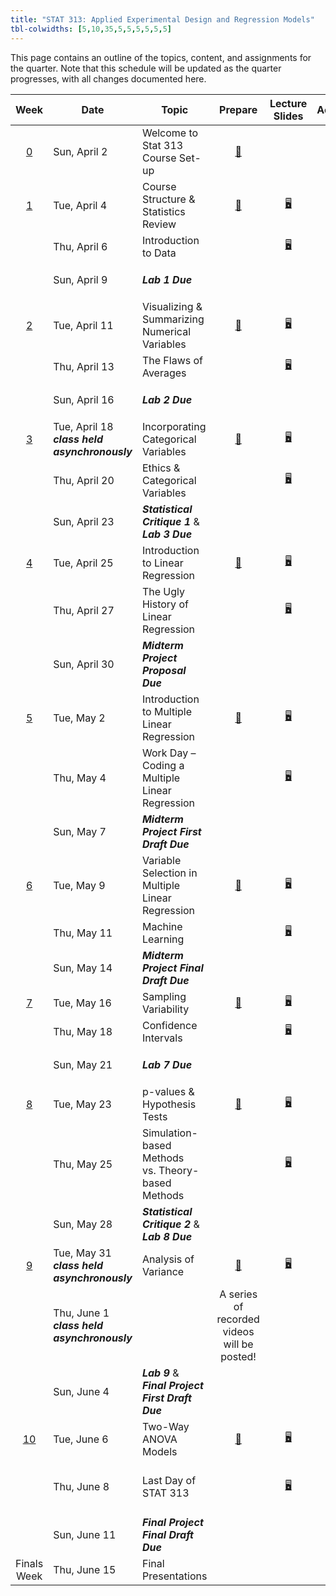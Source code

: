 ```yaml
---
title: "STAT 313: Applied Experimental Design and Regression Models"
tbl-colwidths: [5,10,35,5,5,5,5,5,5]
---
```


This page contains an outline of the topics, content, and assignments for the quarter. Note that this schedule will be updated as the quarter progresses, with all changes documented here.

::: column-screen-inset-right
|          Week           | Date                                          | Topic                                                   |                   Prepare                    |                        Lecture Slides                         |                                                                                                                                            Activity                                                                                                                                             |                                         Lab                                          |                                                   Critique                                                    |                                                                               Project                                                                               |
|:-----------------------:|-----------------------------------------------|---------------------------------------------------------|:--------------------------------------------:|:-------------------------------------------------------------:|:-----------------------------------------------------------------------------------------------------------------------------------------------------------------------------------------------------------------------------------------------------------------------------------------------:|:------------------------------------------------------------------------------------:|:-------------------------------------------------------------------------------------------------------------:|:-------------------------------------------------------------------------------------------------------------------------------------------------------------------:|
|  [0](weeks/week-0.qmd)  | Sun, April 2                                  | Welcome to Stat 313 Course Set-up                       |    [📖](weeks/week-0.qmd "Course Set-up")    |                                                               |                                                                                                                                                                                                                                                                                                 |                                                                                      |                                                                                                               |                                                                                                                                                                     |
|  [1](weeks/week-1.qmd)  | Tue, April 4                                  | Course Structure & Statistics Review                    |  [📖](weeks/week-1.qmd "Week 1 Coursework")  |   [🖥](slides/week1-day1.qmd "Week 1 Review Lecture Slides")   |                                                                                                                                                                                                                                                                                                 |                                                                                      |                                                                                                               |                                                                                                                                                                     |
|                         | Thu, April 6                                  | Introduction to Data                                    |                                              |     [🖥](slides/week1-day2.qmd "Week 1 Review Lab Slides")     |                                                                                                                                                                                                                                                                                                 |                             [💻](labs/lab-1.qmd "Lab 1")                             |                                                                                                               |                                                                                                                                                                     |
|                         | Sun, April 9                                  | ***Lab 1 Due***                                         |                                              |                                                               |                                                                                                                                                                                                                                                                                                 | [💻](labs/lab-1.qmd "Lab 1") </br> [🗝](https://canvas.calpoly.edu "Cal Poly Canvas") |                                                                                                               |                                                                                                                                                                     |
|  [2](weeks/week-2.qmd)  | Tue, April 11                                 | Visualizing & Summarizing Numerical Variables           |  [📖](weeks/week-2.qmd "Week 2 Coursework")  |   [🖥](slides/week2-day1.qmd "Week 2 Review Lecture Slides")   |                                                                                                                                                                                                                                                                                                 |                                                                                      |                                                                                                               |                                                                                                                                                                     |
|                         | Thu, April 13                                 | The Flaws of Averages                                   |                                              |     [🖥](slides/week2-day2.qmd "Week 2 Review Lab Slides")     |                                                                                                                                                                                                                                                                                                 |                             [💻](labs/lab-2.qmd "Lab 2")                             |                                                                                                               |                                                                                                                                                                     |
|                         | Sun, April 16                                 | ***Lab 2 Due***                                         |                                              |                                                               |                                                                                                                                                                                                                                                                                                 | [💻](labs/lab-2.qmd "Lab 1") </br> [🗝](https://canvas.calpoly.edu "Cal Poly Canvas") |                                                                                                               |                                                                                                                                                                     |
|  [3](weeks/week-3.qmd)  | Tue, April 18 ***class held asynchronously*** | Incorporating Categorical Variables                     |  [📖](weeks/week-3.qmd "Week 3 Courswork")   | [🖥](slides/week3-day1-alt.qmd "Week 3 Review Lecture Slides") |                                                                                                                                                                                                                                                                                                 |                                                                                      |                                                                                                               |                                                                                                                                                                     |
|                         | Thu, April 20                                 | Ethics & Categorical Variables                          |                                              |   [🖥](slides/week3-day2-alt.qmd "Week 3 Review Lab Slides")   |                                                                                                                                                                                                                                                                                                 |                             [💻](labs/lab-3.qmd "Lab 3")                             |                             [✍](critique/critique-1.qmd "Statistical Critique 1")                             |                                                                                                                                                                     |
|                         | Sun, April 23                                 | ***Statistical Critique 1*** & </br> ***Lab 3 Due***    |                                              |                                                               |                                                                                                                                                                                                                                                                                                 | [💻](labs/lab-1.qmd "Lab 1") </br> [🗝](https://canvas.calpoly.edu "Cal Poly Canvas") | [✍](critique/critique-1.qmd "Statistical Critique 1") </br> [🗝](https://canvas.calpoly.edu "Cal Poly Canvas") |                                                                                                                                                                     |
|  [4](weeks/week-4.qmd)  | Tue, April 25                                 | Introduction to Linear Regression                       |  [📖](weeks/week-4.qmd "Week 4 Coursework")  |   [🖥](slides/week4-day1.qmd "Week 4 Review Lecture Slides")   |                                                                                                                                                                                                                                                                                                 |                                                                                      |                                                                                                               |                                                                                                                                                                     |
|                         | Thu, April 27                                 | The Ugly History of Linear Regression                   |                                              |     [🖥](slides/week4-day2.qmd "Week 4 Review Lab Slides")     |                                                                                                                                                                                                                                                                                                 |                             [💻](labs/lab-4.qmd "Lab 4")                             |                                                                                                               |                                                    [📁](project/midterm-proposal.qmd "Midterm Project Proposal")                                                    |
|                         | Sun, April 30                                 | ***Midterm Project Proposal Due***                      |                                              |                                                               |                                                                                                                                                                                                                                                                                                 |                                                                                      |                                                                                                               |                        [📁](project/midterm-proposal.qmd "Midterm Project Proposal") </br> [🗝](https://canvas.calpoly.edu "Cal Poly Canvas")                        |
|  [5](weeks/week-5.qmd)  | Tue, May 2                                    | Introduction to Multiple Linear Regression              |  [📖](weeks/week-5.qmd "Week 5 Coursework")  |   [🖥](slides/week5-day1.qmd "Week 5 Review Lecture Slides")   |                                                                                                                                                                                                                                                                                                 |                                                                                      |                                                                                                               |                                                                                                                                                                     |
|                         | Thu, May 4                                    | Work Day -- Coding a Multiple Linear Regression         |                                              |  [🖥](slides/week5-day2.qmd "Midterm Project Warm-up Slides")  |                                                                                                   [📋](activity/week-5-sample-selection.qmd "Sample Selection & Scope of Inference Activity")                                                                                                   |                                                                                      |                                                                                                               | [📁](project/midterm-project-directions.qmd "Midterm Project Instructions") </br> [✅](project/midterm-project-grading-rubric.qmd "Midterm Project Grading Rubric") |
|                         | Sun, May 7                                    | ***Midterm Project First Draft Due***                   |                                              |                                                               |                                                                                                                                                                                                                                                                                                 |                                                                                      |                                                                                                               |                 [📁](project/midterm-project-directions.qmd "Midterm Project Instructions") </br> [🗝](https://canvas.calpoly.edu "Cal Poly Canvas")                 |
|  [6](weeks/week-6.qmd)  | Tue, May 9                                    | Variable Selection in Multiple Linear Regression        |  [📖](weeks/week-6.qmd "Week 6 Coursework")  |   [🖥](slides/week6-day1.qmd "Week 6 Review Lecture Slides")   |                                                                                                              [📋](activity/week-6-model-selection.qmd "Model Selection Activity")                                                                                                               |                                                                                      |                                                                                                               |                                                                                                                                                                     |
|                         | Thu, May 11                                   | Machine Learning                                        |                                              |     [🖥](slides/week6-day2.qmd "Week 6 Lab Review Slides")     |                                                                                                                                                                                                                                                                                                 |                             [💻](labs/lab-6.qmd "Lab 6")                             |                                                                                                               |                                                                                                                                                                     |
|                         | Sun, May 14                                   | ***Midterm Project Final Draft Due***                   |                                              |                                                               |                                                                                                                                                                                                                                                                                                 |                                                                                      |                                                                                                               |              [📁](project/midterm-project-grading-rubric.qmd "Midterm Project Grading Rubric") </br> [🗝](https://canvas.calpoly.edu "Cal Poly Canvas")              |
|  [7](weeks/week-7.qmd)  | Tue, May 16                                   | Sampling Variability                                    |  [📖](weeks/week-7.qmd "Week 7 Coursework")  |   [🖥](slides/week7-day1.qmd "Week 7 Review Lecture Slides")   |                                                                                                            [📋](activity/week-7-sampling-activity.qmd "Exploring Sampling Concepts")                                                                                                            |                                                                                      |                                                                                                               |                                                                                                                                                                     |
|                         | Thu, May 18                                   | Confidence Intervals                                    |                                              |     [🖥](slides/week7-day2.qmd "Week 7 Lab Review Slides")     |                                                                                                                                                                                                                                                                                                 |                             [💻](labs/lab-7.qmd "Lab 7")                             |                                                                                                               |                                                                                                                                                                     |
|                         | Sun, May 21                                   | ***Lab 7 Due***                                         |                                              |                                                               |                                                                                                                                                                                                                                                                                                 | [💻](labs/lab-7.qmd "Lab 7") </br> [🗝](https://canvas.calpoly.edu "Cal Poly Canvas") |                                                                                                               |                                                                                                                                                                     |
|  [8](weeks/week-8.qmd)  | Tue, May 23                                   | p-values & Hypothesis Tests                             |  [📖](weeks/week-8.qmd "Week 8 Coursework")  |   [🖥](slides/week8-day1.qmd "Week 8 Review Lecture Slides")   |                                                                                                                                                                                                                                                                                                 |                                                                                      |                                                                                                               |                                                                                                                                                                     |
|                         | Thu, May 25                                   | Simulation-based Methods vs. Theory-based Methods       |                                              |     [🖥](slides/week8-day2.qmd "Week 8 Lab Review Slides")     |                                                                                                                                                                                                                                                                                                 |                             [💻](labs/lab-8.qmd "Lab 8")                             |                             [✍](critique/critique-2.qmd "Statistical Critique 2")                             |                                                                                                                                                                     |
|                         | Sun, May 28                                   | ***Statistical Critique 2*** & </br> ***Lab 8 Due***    |                                              |                                                               |                                                                                                                                                                                                                                                                                                 | [💻](labs/lab-8.qmd "Lab 7") </br> [🗝](https://canvas.calpoly.edu "Cal Poly Canvas") | [✍](critique/critique-2.qmd "Statistical Critique 2") </br> [🗝](https://canvas.calpoly.edu "Cal Poly Canvas") |                                                                                                                                                                     |
|  [9](weeks/week-9.qmd)  | Tue, May 31 ***class held asynchronously***   | Analysis of Variance                                    |  [📖](weeks/week-9.qmd "Week 9 Coursework")  |   [🖥](slides/week9-day1.qmd "Week 8 Review Lecture Slides")   |                                                                                                                                                                                                                                                                                                 |                                                                                      |                                                                                                               |                                                                                                                                                                     |
|                         | Thu, June 1 ***class held asynchronously***   |                                                         | A series of recorded videos will be posted!  |                                                               |                                                                                                                                                                                                                                                                                                 |                             [💻](labs/lab-9.qmd "Lab 9")                             |                                                                                                               |                                                             [📁](project/final-project-directions.qmd)                                                              |
|                         | Sun, June 4                                   | ***Lab 9*** & </br> ***Final Project First Draft Due*** |                                              |                                                               |                                                                                                                                                                                                                                                                                                 | [💻](labs/lab-9.qmd "Lab 7") </br> [🗝](https://canvas.calpoly.edu "Cal Poly Canvas") |                                                                                                               |                                 [📁](project/final-project-directions.qmd) </br> [🗝](https://canvas.calpoly.edu "Cal Poly Canvas")                                  |
| [10](weeks/week-10.qmd) | Tue, June 6                                   | Two-Way ANOVA Models                                    | [📖](weeks/week-10.qmd "Week 10 Coursework") |  [🖥](slides/week10-day1.qmd "Week 10 Review Lecture Slides")  |                                                                                                                                                                                                                                                                                                 |                                                                                      |                                                                                                               |                                                                                                                                                                     |
|                         | Thu, June 8                                   | Last Day of STAT 313                                    |                                              |     [🖥](slides/week10-day2.qmd "Week 10 Farewell Slides")     | [📋](project/final-project-help/assess_independence.qmd "Help on Assessing Independence") </br> [📋](project/final-project-help/twa-model-selection-process.qmd "Help on Model Selection Process") </br> [📋](project/final-project-help/no-gos.qmd "Things that don't belong in your report!") |                                                                                      |                                                                                                               |   [📁](project/final-project-directions.qmd "Midterm Project Instructions") </br> [✅](project/final-project-grading-rubric.qmd "Midterm Project Grading Rubric")   |
|                         | Sun, June 11                                  | ***Final Project Final Draft Due***                     |                                              |                                                               |                                                                                                                                                                                                                                                                                                 |                                                                                      |                                                                                                               |                  [📁](project/final-project-directions.qmd "Midterm Project Instructions") </br> [🗝](https://canvas.calpoly.edu "Cal Poly Canvas")                  |
|       Finals Week       | Thu, June 15                                  | Final Presentations                                     |                                              |                                                               |                                                                                                                                                                                                                                                                                                 |                                                                                      |                                                                                                               |                                  [📁](project/final-presentations/presentation-instructions.qmd "Final Presentation Instructions")                                  |
:::
